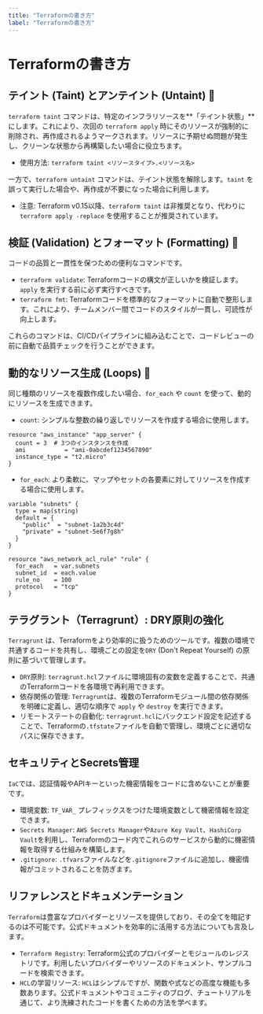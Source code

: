 ```yaml
---
title: "Terraformの書き方"
label: "Terraformの書き方"
---
```


# Terraformの書き方

## テイント (Taint) とアンテイント (Untaint) 🧪

`terraform taint` コマンドは、特定のインフラリソースを**「テイント状態」**にします。これにより、次回の `terraform apply` 時にそのリソースが強制的に削除され、再作成されるようマークされます。リソースに予期せぬ問題が発生し、クリーンな状態から再構築したい場合に役立ちます。

- 使用方法: `terraform taint <リソースタイプ>.<リソース名>`

一方で、`terraform untaint` コマンドは、テイント状態を解除します。`taint` を誤って実行した場合や、再作成が不要になった場合に利用します。

- 注意: Terraform v0.15以降、`terraform taint` は非推奨となり、代わりに `terraform apply -replace` を使用することが推奨されています。

## 検証 (Validation) とフォーマット (Formatting) 📝

コードの品質と一貫性を保つための便利なコマンドです。

- `terraform validate`: Terraformコードの構文が正しいかを検証します。`apply` を実行する前に必ず実行すべきです。
- `terraform fmt`: Terraformコードを標準的なフォーマットに自動で整形します。これにより、チームメンバー間でコードのスタイルが一貫し、可読性が向上します。

これらのコマンドは、CI/CDパイプラインに組み込むことで、コードレビューの前に自動で品質チェックを行うことができます。

## 動的なリソース生成 (Loops) 🔄

同じ種類のリソースを複数作成したい場合、`for_each` や `count` を使って、動的にリソースを生成できます。

- `count`: シンプルな整数の繰り返しでリソースを作成する場合に使用します。

```hcl
resource "aws_instance" "app_server" {
  count = 3  # 3つのインスタンスを作成
  ami           = "ami-0abcdef1234567890"
  instance_type = "t2.micro"
}
```

- `for_each`: より柔軟に、マップやセットの各要素に対してリソースを作成する場合に使用します。

```hcl
variable "subnets" {
  type = map(string)
  default = {
    "public"  = "subnet-1a2b3c4d"
    "private" = "subnet-5e6f7g8h"
  }
}

resource "aws_network_acl_rule" "rule" {
  for_each   = var.subnets
  subnet_id  = each.value
  rule_no    = 100
  protocol   = "tcp"
}
```

## テラグラント（Terragrunt）: DRY原則の強化

`Terragrunt` は、Terraformをより効率的に扱うためのツールです。複数の環境で共通するコードを共有し、環境ごとの設定を`DRY` (Don't Repeat Yourself) の原則に基づいて管理します。

- `DRY`原則: `terragrunt.hcl`ファイルに環境固有の変数を定義することで、共通のTerraformコードを各環境で再利用できます。
- 依存関係の管理: `Terragrunt`は、複数のTerraformモジュール間の依存関係を明確に定義し、適切な順序で `apply` や `destroy` を実行できます。
- リモートステートの自動化: `terragrunt.hcl`にバックエンド設定を記述することで、Terraformの`.tfstate`ファイルを自動で管理し、環境ごとに適切なパスに保存できます。

## セキュリティとSecrets管理

`IaC`では、認証情報やAPIキーといった機密情報をコードに含めないことが重要です。

- 環境変数: `TF_VAR_` プレフィックスをつけた環境変数として機密情報を設定できます。
- `Secrets Manager`: `AWS Secrets Manager`や`Azure Key Vault`、`HashiCorp Vault`を利用し、Terraformのコード内でこれらのサービスから動的に機密情報を取得する仕組みを構築します。
- `.gitignore`: `.tfvars`ファイルなどを`.gitignore`ファイルに追加し、機密情報がコミットされることを防ぎます。

## リファレンスとドキュメンテーション

`Terraform`は豊富なプロバイダーとリソースを提供しており、その全てを暗記するのは不可能です。公式ドキュメントを効率的に活用する方法についても言及します。

- `Terraform Registry`: Terraform公式のプロバイダーとモジュールのレジストリです。利用したいプロバイダーやリソースのドキュメント、サンプルコードを検索できます。
- `HCL`の学習リソース: `HCL`はシンプルですが、関数や式などの高度な機能も多数あります。公式ドキュメントやコミュニティのブログ、チュートリアルを通じて、より洗練されたコードを書くための方法を学べます。